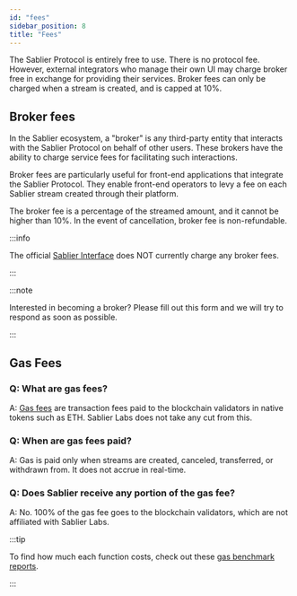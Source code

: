 ```yaml
---
id: "fees"
sidebar_position: 8
title: "Fees"
---
```



The Sablier Protocol is entirely free to use. There is no protocol fee. However, external integrators who manage their
own UI may charge broker free in exchange for providing their services. Broker fees can only be charged when a stream is
created, and is capped at 10%.

## Broker fees

In the Sablier ecosystem, a "broker" is any third-party entity that interacts with the Sablier Protocol on behalf of
other users. These brokers have the ability to charge service fees for facilitating such interactions.

Broker fees are particularly useful for front-end applications that integrate the Sablier Protocol. They enable
front-end operators to levy a fee on each Sablier stream created through their platform.

The broker fee is a percentage of the streamed amount, and it cannot be higher than 10%. In the event of cancellation,
broker fee is non-refundable.

:::info

The official [Sablier Interface](https://app.sablier.com) does NOT currently charge any broker fees.

:::

:::note

Interested in becoming a broker? Please fill out this <Link href={links.forms.call}>form</Link> and we will try to
respond as soon as possible.

:::

## Gas Fees

### Q: What are gas fees?

A: [Gas fees](https://www.investopedia.com/terms/g/gas-ethereum.asp) are transaction fees paid to the blockchain
validators in native tokens such as ETH. Sablier Labs does not take any cut from this.

### Q: When are gas fees paid?

A: Gas is paid only when streams are created, canceled, transferred, or withdrawn from. It does not accrue in real-time.

### Q: Does Sablier receive any portion of the gas fee?

A: No. 100% of the gas fee goes to the blockchain validators, which are not affiliated with Sablier Labs.

:::tip

To find how much each function costs, check out these [gas benchmark reports](/contracts/v2/gas-benchmarks).

:::

